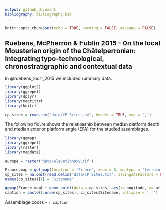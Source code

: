 ```yaml
---
output: github_document
bibliography: bibliography.bib
---
```


```r

knitr::opts_chunk$set(echo = TRUE, warning = FALSE, message = FALSE)

```


## Ruebens, McPherron & Hublin 2015 - On the local Mousterian origin of the Châtelperronian: Integrating typo-technological, chronostratigraphic and contextual data

In @ruebens_local_2015 we included summary data.

```r

library(ggplot2)
library(ggrepel)
library(dplyr)
library(magrittr)
library(knitr)

cp_sites = read.csv("data/CP Sites.csv", header = TRUE, sep = ',')

```

The following figure shows the relationship between median platform depth and median exterior platform angle (EPA) for the studied assemblages.

```r

library(ggmap)
library(ggrepel)
library(raster)
library(mapdata)

europe = raster('data/elevation9x9.tif')

France.map = get_map(location = 'France', zoom = 6, maptype = 'terrain-background')
cp_sites = na.omit(read.delim('data/CP Sites.txt', stringsAsFactors = FALSE, dec = '.', encoding = "UTF-8"))
names(cp_sites)[1] = "Sitename"

ggmap(France.map) + geom_point(data = cp_sites, aes(x=Longitude, y=Latitude),size=1.5, color = 'red') + geom_text_repel(data = cp_sites, aes(x = Longitude, y = Latitude, label = 1:nrow(cp_sites)), nudge_x = 0.05, size = 2.5) + xlab('Longitude') + ylab('Latitude') + ggtitle('Châtelperronian Sites', subtitle = 'Data from Ruebens et al. 2015')
caption = paste(1:nrow(cp_sites), cp_sites$Sitename, collapse = ', ')

```

Assemblage codes - `r caption`

